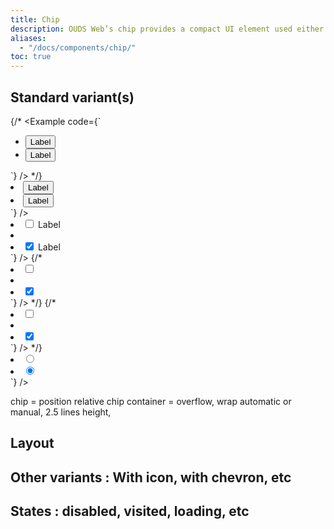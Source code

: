 ```yaml
---
title: Chip
description: OUDS Web’s chip provides a compact UI element used either to represent a filter or to recommend an option.
aliases:
  - "/docs/components/chip/"
toc: true
---
```


## Standard variant(s)

{/* <Example code={`<ul class="chip-container">
    <li>
      <button class="chip">Label</button>
    </li>
    <li>
      <button class="chip">Label</button>
    </li>
  </ul>`} /> */}
<Example code={`<ul class="chip-container">
    <li class="chip">
      <button>Label</button>
    </li>
    <li class="chip">
      <button class="chip-content">
        Label
        <span class="chip-util" aria-hidden="true"></span>
      </button>
    </li>
  </ul>`} />
<Example code={`<ul class="chip-container">
    <li class="chip">
      <input type="checkbox" />
      <label class="chip-content">
        Label
        <span class="chip-util" aria-hidden="true"></span>
      </label>
    </li>
    <li class="chip-break"></li>
    <li class="chip">
      <input type="checkbox" checked />
      <label class="chip-content">
        Label
        <span class="chip-util" aria-hidden="true"></span>
      </label>
    </li>
  </ul>`} />
{/* <Example code={`<ul class="chip-container">
    <li class="chip">
      <label>
        <input type="checkbox" />
      </label>
    </li>
    <li class="chip-break"></li>
    <li class="chip">
      <label>
        <input type="checkbox" checked />
      </label>
    </li>
  </ul>`} /> */}
{/* <Example code={`<ul class="chip-container">
    <li>
      <label class="chip">
        <input type="checkbox" />
      </label>
    </li>
    <li class="chip-break"></li>
    <li>
      <label class="chip">
        <input type="checkbox" checked />
      </label>
    </li>
  </ul>`} /> */}
<Example code={`<ul class="chip-container">
    <li>
      <input type="radio" />
      <label></label>
    </li>
    <li>
      <input type="radio" checked />
      <label></label>
    </li>
  </ul>`} />

chip = position relative
chip container = overflow, wrap automatic or manual, 2.5 lines height,

## Layout
## Other variants : With icon, with chevron, etc
## States : disabled, visited, loading, etc
